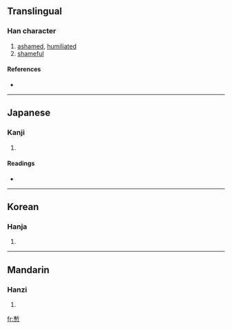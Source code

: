 {{see|慚}}
==Translingual==

===Han character===
{{Han char|rn=61|rad=心|as=11|sn=15|four=|canj=十中心 (JLP)}}

# [[ashamed]], [[humiliated]]
# [[shameful]]

====References====
* {{Han ref|kx=0398.390|dkj=11095|dj=0738.040|hdz=42341.090|uh=6159|ud=24921}}

----

==Japanese==

===Kanji===
{{ja-kanji|grade=|rs=心11}}

# {{defn|Japanese}}

====Readings====
* {{ja-readings|on=[[ざん]] (zan)|kun=[[はじる]] (hajiru), [[はじ]] (haji)}}

----

==Korean==

===Hanja===
{{ko-hanja|hangeul=참|eumhun=|rv=cham|mr=ch'am|y=cham}}

# {{defn|Korean}}

----

==Mandarin==

===Hanzi===
{{cmn-hanzi|pin=[[cán]] ([[can2]])|wg=ts'an<sup>2</sup>}}

# {{defn|Mandarin}}

[[fr:慙]]